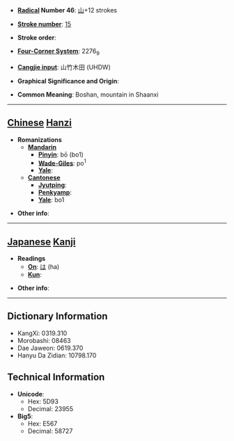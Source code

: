 * '''[[Wiktionary:Chinese radical index| Radical]] Number 46''': [[Wiktionary:Chinese radical index 山|山]]+12 strokes

* '''[[Wiktionary:Chinese total strokes index|Stroke number]]''': [[Wiktionary:Chinese total strokes index 15|15]]

* '''Stroke order''': 

* '''[[Wiktionary:Chinese four corner index|Four-Corner System]]''': 2276<sub>9</sub>

* '''[[Wiktionary:Chinese Cangjie index|Cangjie input]]''': 山竹木田 (UHDW)

* '''Graphical Significance and Origin''': 

* '''Common Meaning''': Boshan, mountain in Shaanxi

----

== [[Chinese]] [[Hanzi]] ==

* '''Romanizations'''
** '''[[Mandarin]]'''
*** '''[[Pinyin]]''': bō (bo1)
*** '''[[Wade-Giles]]''': po<sup>1</sup>
*** '''[[Yale]]''': 
** '''[[Cantonese]]'''
*** '''[[Jyutping]]''':
*** '''[[Penkyamp]]''': 
*** '''[[Yale]]''': bo1

* '''Other info''': 

----

== [[Japanese]] [[Kanji]] ==

* '''Readings'''
** '''[[On]]''': [[は]] (ha)
** '''[[Kun]]''': 

* '''Other info''':  

----

== Dictionary Information ==

* KangXi: 0319.310
* Morobashi: 08463
* Dae Jaweon: 0619.370
* Hanyu Da Zidian: 10798.170

== Technical Information ==

* '''Unicode''':
** Hex: 5D93
** Decimal: 23955
* '''Big5''':
** Hex: E567
** Decimal: 58727
